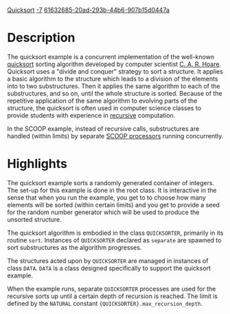 [[Property:title|Quicksort]]
[[Property:weight|-7]]
[[Property:uuid|61632685-20ad-293b-44b6-907b15d0447a]]

=Description=

The quicksort example is a concurrent implementation of the well-known [http://en.wikipedia.org/wiki/Quicksort quicksort] sorting algorithm developed by computer scientist [http://en.wikipedia.org/wiki/C._A._R._Hoare C. A. R. Hoare]. Quicksort uses a "divide and conquer" strategy to sort a structure. It applies a basic algorithm to the structure which leads to a division of the elements into to two substructures. Then it applies the same algorithm to each of the substructures, and so on, until the whole structure is sorted. Because of the repetitive application of the same algorithm to evolving parts of the structure, the quicksort is often used in computer science classes to provide students with experience in [http://en.wikipedia.org/wiki/Recursion_(computer_science) recursive] computation. 

In the SCOOP example, instead of recursive calls, substructures are handled (within limits) by separate [[Concurrent programming with SCOOP|SCOOP processors]] running concurrently.


=Highlights=

The quicksort example sorts a randomly generated container of integers. The set-up for this example is done in the root class. It is interactive in the sense that when you run the example, you get to to choose how many elements will be sorted (within certain limits) and you get to provide a seed for the random number generator which will be used to produce the unsorted structure.

The quicksort algorithm is embodied in the class <code>QUICKSORTER</code>, primarily in its routine <code>sort</code>. Instances of <code>QUICKSORTER</code> declared as <code>separate</code> are spawned to sort substructures as the algorithm progresses.

The structures acted upon by <code>QUICKSORTER</code> are managed in instances of class <code>DATA</code>. <code>DATA</code> is a class designed specifically to support the quicksort example. 

When the example runs, separate <code>QUICKSORTER</code> processes are used for the recursive sorts up until a certain depth of recursion is reached. The limit is defined by the <code>NATURAL</code> constant <code>{QUICKSORTER}.max_recursion_depth</code>. 



